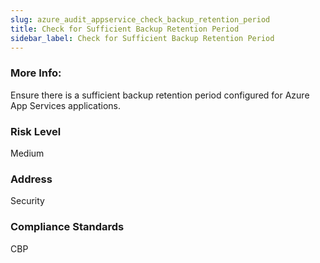 ```yaml
---
slug: azure_audit_appservice_check_backup_retention_period
title: Check for Sufficient Backup Retention Period
sidebar_label: Check for Sufficient Backup Retention Period
---
```


### More Info:

Ensure there is a sufficient backup retention period configured for Azure App Services applications.

### Risk Level

Medium 

### Address

Security

### Compliance Standards

CBP

